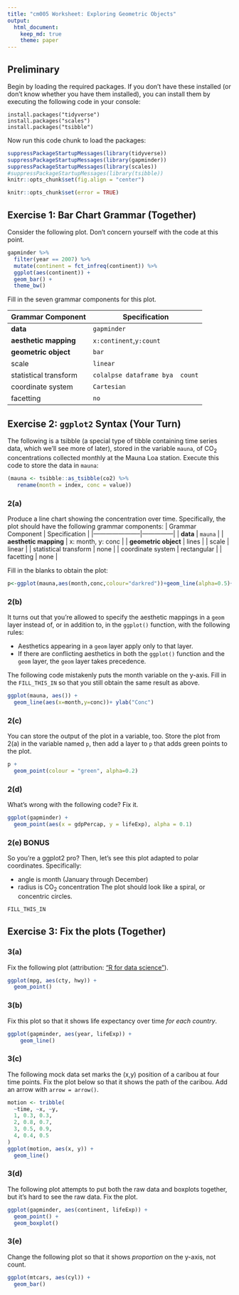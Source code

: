 ```yaml
---
title: "cm005 Worksheet: Exploring Geometric Objects"
output: 
  html_document:
    keep_md: true
    theme: paper
---
```


## Preliminary

Begin by loading the required packages. If you don't have these installed (or don't know whether you have them installed), you can install them by executing the following code in your console:

```
install.packages("tidyverse")
install.packages("scales")
install.packages("tsibble")
```

Now run this code chunk to load the packages:

```r
suppressPackageStartupMessages(library(tidyverse))
suppressPackageStartupMessages(library(gapminder))
suppressPackageStartupMessages(library(scales))
#suppressPackageStartupMessages(library(tsibble))
knitr::opts_chunk$set(fig.align = "center")
```

<!---The following chunk allows errors when knitting--->

```r
knitr::opts_chunk$set(error = TRUE)
```

## Exercise 1: Bar Chart Grammar (Together)

Consider the following plot. Don't concern yourself with the code at this point.

```r
gapminder %>% 
  filter(year == 2007) %>% 
  mutate(continent = fct_infreq(continent)) %>% 
  ggplot(aes(continent)) +
  geom_bar() +
  theme_bw()
```

Fill in the seven grammar components for this plot.

| Grammar Component     | Specification |
|-----------------------|---------------|
| __data__              | `gapminder` |
| __aesthetic mapping__ | `x:continent`,`y:count` |
| __geometric object__  | `bar`|
| scale                 | `linear`|
| statistical transform | `colalpse dataframe bya  count` |
| coordinate system     | `Cartesian` |
| facetting             | `no` |

## Exercise 2: `ggplot2` Syntax (Your Turn)

The following is a tsibble (a special type of tibble containing time series data, which we'll see more of later), stored in the variable `mauna`, of CO$_2$ concentrations collected monthly at the Mauna Loa station.
Execute this code to store the data in `mauna`:
```r
(mauna <- tsibble::as_tsibble(co2) %>% 
   rename(month = index, conc = value))
```
### 2(a)
Produce a line chart showing the concentration over time. Specifically, the plot should have the following grammar components:
| Grammar Component     | Specification |
|-----------------------|---------------|
| __data__              | `mauna` |
| __aesthetic mapping__ | x: month, y: conc |
| __geometric object__  | lines |
| scale                 | linear |
| statistical transform | none |
| coordinate system     | rectangular |
| facetting             | none |

Fill in the blanks to obtain the plot:

```r
p<-ggplot(mauna,aes(month,conc,colour="darkred"))+geom_line(alpha=0.5)+theme_bw()+ylab("Conc")
```

### 2(b)

It turns out that you're allowed to specify the aesthetic mappings in a `geom` layer instead of, or in addition to, in the `ggplot()` function, with the following rules:

- Aesthetics appearing in a `geom` layer apply only to that layer.
- If there are conflicting aesthetics in both the `ggplot()` function and the `geom` layer, the `geom` layer takes precedence.

The following code mistakenly puts the month variable on the y-axis. Fill in the `FILL_THIS_IN` so that you still obtain the same result as above.

```r
ggplot(mauna, aes()) +
  geom_line(aes(x=month,y=conc))+ ylab("Conc")
```

### 2(c)

You can store the output of the plot in a variable, too. Store the plot from 2(a) in the variable named `p`, then add a layer to `p` that adds green points to the plot.

```r
p +
  geom_point(colour = "green", alpha=0.2)
```

### 2(d)

What's wrong with the following code? Fix it.

```r
ggplot(gapminder) +
  geom_point(aes(x = gdpPercap, y = lifeExp), alpha = 0.1)
```


### 2(e) BONUS

So you're a ggplot2 pro? Then, let's see this plot adapted to polar coordinates. Specifically:

- angle is month (January through December)
- radius is CO$_2$ concentration
The plot should look like a spiral, or concentric circles. 
```r
FILL_THIS_IN
```
## Exercise 3: Fix the plots (Together)
### 3(a)
Fix the following plot (attribution: ["R for data science"](https://r4ds.had.co.nz/data-visualisation.html)).
```r
ggplot(mpg, aes(cty, hwy)) + 
  geom_point()
```
### 3(b)
Fix this plot so that it shows life expectancy over time _for each country_.

```r
ggplot(gapminder, aes(year, lifeExp)) +
    geom_line()
```




### 3(c)

The following mock data set marks the (x,y) position of a caribou at four time points. Fix the plot below so that it shows the path of the caribou. Add an arrow with `arrow = arrow()`.

```r
motion <- tribble(
  ~time, ~x, ~y,
  1, 0.3, 0.3,
  2, 0.8, 0.7,
  3, 0.5, 0.9,
  4, 0.4, 0.5
)
ggplot(motion, aes(x, y)) + 
  geom_line()
```

### 3(d)

The following plot attempts to put both the raw data and boxplots together, but it's hard to see the raw data. Fix the plot.

```r
ggplot(gapminder, aes(continent, lifeExp)) +
  geom_point() +
  geom_boxplot()
```

### 3(e)

Change the following plot so that it shows _proportion_ on the y-axis, not count.

```r
ggplot(mtcars, aes(cyl)) +
  geom_bar()
```

